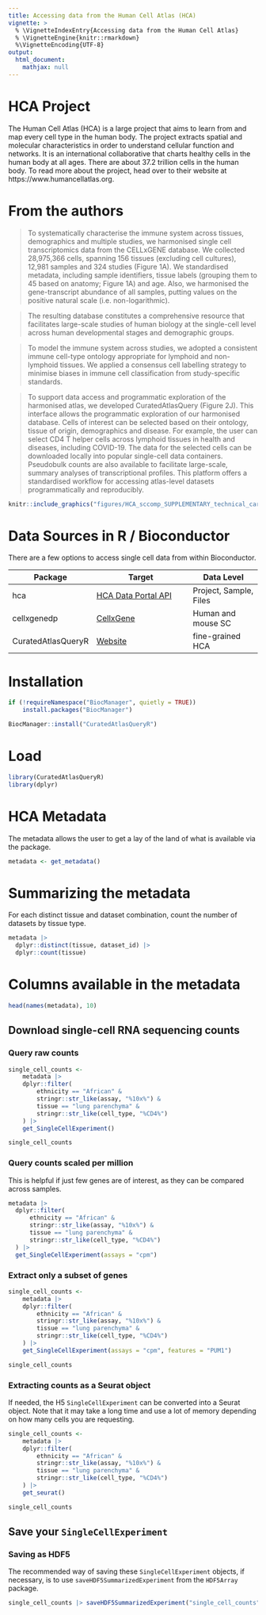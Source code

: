 ```yaml
---
title: Accessing data from the Human Cell Atlas (HCA)
vignette: >
  % \VignetteIndexEntry{Accessing data from the Human Cell Atlas}
  % \VignetteEngine{knitr::rmarkdown}
  %\VignetteEncoding{UTF-8}
output:
  html_document:
    mathjax: null   
---
```


# HCA Project

The Human Cell Atlas (HCA) is a large project that aims to learn from and map
every cell type in the human body. The project extracts spatial and molecular
characteristics in order to understand cellular function and networks. It is an
international collaborative that charts healthy cells in the human body at all
ages. There are about 37.2 trillion cells in the human body. To read more about
the project, head over to their website at https://www.humancellatlas.org.

# From the authors

> To systematically characterise the immune system across tissues, demographics
and multiple studies, we harmonised single cell transcriptomics data from the
CELLxGENE database. We collected 28,975,366 cells, spanning 156 tissues
(excluding cell cultures), 12,981 samples and 324 studies (Figure 1A). We
standardised metadata, including sample identifiers, tissue labels (grouping
them to 45 based on anatomy; Figure 1A) and age. Also, we harmonised the
gene-transcript abundance of all samples, putting values on the positive natural
scale (i.e. non-logarithmic).

> The resulting database constitutes a comprehensive resource that facilitates
large-scale studies of human biology at the single-cell level across human
developmental stages and demographic groups.

> To model the immune system across studies, we adopted a consistent immune
cell-type ontology appropriate for lymphoid and non-lymphoid tissues. We applied
a consensus cell labelling strategy to minimise biases in immune cell
classification from study-specific standards.

> To support data access and programmatic exploration of the harmonised atlas,
we developed CuratedAtlasQuery (Figure 2J). This interface allows the
programmatic exploration of our harmonised database. Cells of interest can be
selected based on their ontology, tissue of origin, demographics and disease.
For example, the user can select CD4 T helper cells across lymphoid tissues in
health and diseases, including COVID-19. The data for the selected cells can be
downloaded locally into popular single-cell data containers. Pseudobulk counts
are also available to facilitate large-scale, summary analyses of
transcriptional profiles. This platform offers a standardised workflow for
accessing atlas-level datasets programmatically and reproducibly.

```r
knitr::include_graphics("figures/HCA_sccomp_SUPPLEMENTARY_technical_cartoon_curatedAtlasQuery.png")
```

# Data Sources in R / Bioconductor

There are a few options to access single cell data from within Bioconductor.

| Package | Target | Data Level |
|---------|-------------|---------|
| hca     | [HCA Data Portal API](https://www.humancellatlas.org/data-portal/) | Project, Sample, Files |
| cellxgenedp | [CellxGene](https://cellxgene.cziscience.com/) | Human and mouse SC |
| CuratedAtlasQueryR | [Website](https://stemangiola.github.io/CuratedAtlasQueryR/) | fine-grained HCA |

# Installation

```r
if (!requireNamespace("BiocManager", quietly = TRUE))
    install.packages("BiocManager")

BiocManager::install("CuratedAtlasQueryR")
```

# Load 

```r
library(CuratedAtlasQueryR)
library(dplyr)
```

# HCA Metadata

The metadata allows the user to get a lay of the land of what is available
via the package.

```r
metadata <- get_metadata()
```

# Summarizing the metadata

For each distinct tissue and dataset combination, count the number of datasets
by tissue type. 

```r
metadata |>
  dplyr::distinct(tissue, dataset_id) |> 
  dplyr::count(tissue)
```

# Columns available in the metadata

```r
head(names(metadata), 10)
```

## Download single-cell RNA sequencing counts 

### Query raw counts

```r
single_cell_counts <- 
    metadata |>
    dplyr::filter(
        ethnicity == "African" &
        stringr::str_like(assay, "%10x%") &
        tissue == "lung parenchyma" &
        stringr::str_like(cell_type, "%CD4%")
    ) |>
    get_SingleCellExperiment()

single_cell_counts
```

### Query counts scaled per million

This is helpful if just few genes are of interest, as they can be compared
across samples.

```r
metadata |>
  dplyr::filter(
      ethnicity == "African" &
      stringr::str_like(assay, "%10x%") &
      tissue == "lung parenchyma" &
      stringr::str_like(cell_type, "%CD4%")
  ) |>
  get_SingleCellExperiment(assays = "cpm")
```

### Extract only a subset of genes

```r
single_cell_counts <-
    metadata |>
    dplyr::filter(
        ethnicity == "African" &
        stringr::str_like(assay, "%10x%") &
        tissue == "lung parenchyma" &
        stringr::str_like(cell_type, "%CD4%")
    ) |>
    get_SingleCellExperiment(assays = "cpm", features = "PUM1")

single_cell_counts
```

### Extracting counts as a Seurat object

If needed, the H5 `SingleCellExperiment` can be converted into a Seurat object.
Note that it may take a long time and use a lot of memory depending on how many
cells you are requesting.

```r
single_cell_counts <-
    metadata |>
    dplyr::filter(
        ethnicity == "African" &
        stringr::str_like(assay, "%10x%") &
        tissue == "lung parenchyma" &
        stringr::str_like(cell_type, "%CD4%")
    ) |>
    get_seurat()

single_cell_counts
```

## Save your `SingleCellExperiment`

### Saving as HDF5 

The recommended way of saving these `SingleCellExperiment` objects, if
necessary, is to use `saveHDF5SummarizedExperiment` from the `HDF5Array`
package.

```r
single_cell_counts |> saveHDF5SummarizedExperiment("single_cell_counts")
```
